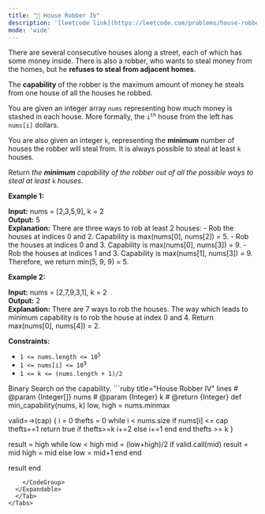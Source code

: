 ```yaml
---
title: "🧀 House Robber IV"
description: '[leetcode link](https://leetcode.com/problems/house-robber-iv/description/)'
mode: 'wide'
---
```

<Tabs>
  <Tab title="Question" icon="circle-question" iconType="regular">
    <Card>
      <p>There are several consecutive houses along a street, each of which has some money inside. There is also a robber, who wants to steal money from the homes, but he <strong>refuses to steal from adjacent homes</strong>.</p>  <p>The <strong>capability</strong> of the robber is the maximum amount of money he steals from one house of all the houses he robbed.</p>  <p>You are given an integer array <code>nums</code> representing how much money is stashed in each house. More formally, the <code>i<sup>th</sup></code> house from the left has <code>nums[i]</code> dollars.</p>  <p>You are also given an integer <code>k</code>, representing the <strong>minimum</strong> number of houses the robber will steal from. It is always possible to steal at least <code>k</code> houses.</p>  <p>Return <em>the <strong>minimum</strong> capability of the robber out of all the possible ways to steal at least </em><code>k</code><em> houses</em>.</p>   <p><strong class="example">Example 1:</strong></p>   <strong>Input:</strong> nums = [2,3,5,9], k = 2 <br/> <strong>Output:</strong> 5 <br/> <strong>Explanation:</strong>  There are three ways to rob at least 2 houses: - Rob the houses at indices 0 and 2. Capability is max(nums[0], nums[2]) = 5. - Rob the houses at indices 0 and 3. Capability is max(nums[0], nums[3]) = 9. - Rob the houses at indices 1 and 3. Capability is max(nums[1], nums[3]) = 9. Therefore, we return min(5, 9, 9) = 5.   <p><strong class="example">Example 2:</strong></p>   <strong>Input:</strong> nums = [2,7,9,3,1], k = 2 <br/> <strong>Output:</strong> 2 <br/> <strong>Explanation:</strong> There are 7 ways to rob the houses. The way which leads to minimum capability is to rob the house at index 0 and 4. Return max(nums[0], nums[4]) = 2.    <p><strong>Constraints:</strong></p>  <ul>  <li><code>1 &lt;= nums.length &lt;= 10<sup>5</sup></code></li>  <li><code>1 &lt;= nums[i] &lt;= 10<sup>9</sup></code></li>  <li><code>1 &lt;= k &lt;= (nums.length + 1)/2</code></li> </ul> 
    </Card>
  </Tab>
  <Tab title="Solution" icon="lightbulb" iconType="regular" >
    <Card>
      Binary Search on the capability.
</Card>
  <Expandable title="code">
    <CodeGroup dropdown>
```ruby title="House Robber IV" lines
# @param {Integer[]} nums
# @param {Integer} k
# @return {Integer}
def min_capability(nums, k)
  low, high = nums.minmax

  valid=->(cap) {
   i = 0 
   thefts = 0
   while i < nums.size
    if nums[i] <= cap
      thefts+=1
      return true if thefts>=k
      i+=2
    else
      i+=1
    end
   end
   thefts >= k
  }

  result = high
  while low < high
    mid = (low+high)/2
    if valid.call(mid)
      result = mid
      high = mid
    else
      low = mid+1
    end
  end

  result
end
```
    </CodeGroup>
  </Expandable>
  </Tab>
</Tabs>